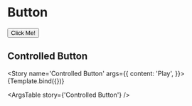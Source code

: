 
<Meta title='General/Button' component={Button} />

# Button

<Preview>
  <Story name='Button'>
    <Button>Click Me!</Button>
  </Story>
</Preview>

## Controlled Button


<Story
  name='Controlled Button'
  args={{
    content: 'Play',
  }}>
  {Template.bind({})}
</Story>

<ArgsTable story={'Controlled Button'} />
